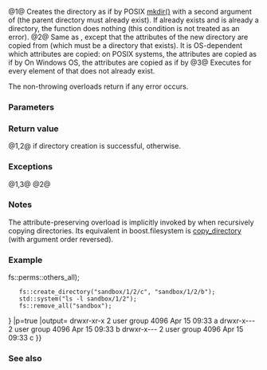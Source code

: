 {{cpp/experimental/fs/title|create_directory|create_directories}}
{{cpp/experimental/fs/navbar}}
{{dcl begin}}
{{dcl header|experimental/filesystem}}
{{dcl|num=1|since=fs_ts|1=
bool create_directory( const path&amp; p );
bool create_directory( const path&amp; p, error_code&amp; ec );
}}
{{dcl|num=2|since=fs_ts|1=
bool create_directory( const path&amp; p, const path&amp; existing_p );
bool create_directory( const path&amp; p, const path&amp; existing_p, error_code&amp; ec );
}}
{{dcl|num=3|since=fs_ts|1=
bool create_directories( const path&amp; p );
bool create_directories( const path&amp; p, error_code&amp; ec );
}}
{{dcl end}}

@1@ Creates the directory {{c|p}} as if by POSIX [https://pubs.opengroup.org/onlinepubs/9699919799/functions/mkdir.html mkdir()] with a second argument of {{c|static_cast&lt;int&gt;(fs::perms::all)}} (the parent directory must already exist). If {{c|p}} already exists and is already a directory, the function does nothing (this condition is not treated as an error). 
@2@ Same as {{v|1}}, except that the attributes of the new directory are copied from {{c|existing_p}} (which must be a directory that exists). It is OS-dependent which attributes are copied: on POSIX systems, the attributes are copied as if by
{{source|1=
stat(existing_p.c_str(), &amp;attributes_stat)
mkdir(p.c_str(), attributes_stat.st_mode)
}}On Windows OS, the attributes are copied as if by
{{source|1=
CreateDirectoryExW(existing_p.c_str(), p.c_str(), 0)
}}
@3@ Executes {{v|1}} for every element of {{c|p}} that does not already exist.

The non-throwing overloads return {{c|false}} if any error occurs.

===Parameters===
{{par begin}}
{{par|p|the path to the new directory to create}}
{{par|existing_p|the path to a directory to copy the attributes from}}
{{par|ec|out-parameter for error reporting in the non-throwing overload}}
{{par end}}

===Return value===
@1,2@ {{c|true}} if directory creation is successful, {{c|false}} otherwise.

===Exceptions===
@1,3@ {{cpp/experimental/fs/error_handling|p}}
@2@ {{cpp/experimental/fs/error_handling|p|existing_p}}

===Notes===
The attribute-preserving overload {{v|2}} is implicitly invoked by {{ltt|cpp/experimental/fs/copy|copy()}} when recursively copying directories. Its equivalent in boost.filesystem is [https://www.boost.org/doc/libs/1_57_0/libs/filesystem/doc/reference.html#copy_directory copy_directory] (with argument order reversed).

===Example===
{{example
|code=
#include &lt;cstdlib&gt;
#include &lt;experimental/filesystem&gt;
#include &lt;fstream&gt;
#include &lt;iostream&gt;
namespace fs = std::experimental::filesystem;

int main()
{
    fs::create_directories("sandbox/1/2/a");
    fs::create_directory("sandbox/1/2/b");
    fs::permissions("sandbox/1/2/b", fs::perms::remove_perms {{!}} fs::perms::others_all);
    fs::create_directory("sandbox/1/2/c", "sandbox/1/2/b");
    std::system("ls -l sandbox/1/2");
    fs::remove_all("sandbox");
}
|p=true
|output=
drwxr-xr-x 2 user group 4096 Apr 15 09:33 a
drwxr-x--- 2 user group 4096 Apr 15 09:33 b
drwxr-x--- 2 user group 4096 Apr 15 09:33 c
}}

===See also===
{{dsc begin}}
{{dsc inc|cpp/experimental/fs/dsc create_symlink}}
{{dsc inc|cpp/experimental/fs/dsc copy}}
{{dsc inc|cpp/experimental/fs/dsc perms}}
{{dsc end}}